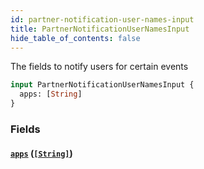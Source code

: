 ```yaml
---
id: partner-notification-user-names-input
title: PartnerNotificationUserNamesInput
hide_table_of_contents: false
---
```



The fields to notify users for certain events

```graphql
input PartnerNotificationUserNamesInput {
  apps: [String]
}
```


### Fields

#### [`apps`](#) ([`[String]`](/adminidentity/api/graphql-admin/reference/scalars/string))






